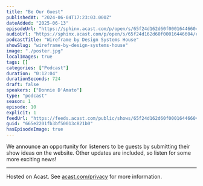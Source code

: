 ```yaml
---
title: "Be Our Guest"
publishedAt: "2024-06-04T17:23:03.000Z"
dateAdded: "2025-06-13"
episodeUrl: "https://sphinx.acast.com/p/open/s/65f24d162d60f00016446604/e/665e2201fb3bf50013c821b0/media.mp3"
audioUrl: "https://sphinx.acast.com/p/open/s/65f24d162d60f00016446604/e/665e2201fb3bf50013c821b0/media.mp3"
podcastTitle: "Wireframe by Design Systems House"
showSlug: "wireframe-by-design-systems-house"
image: "./poster.jpg"
localImages: true
tags: []
categories: ["Podcast"]
duration: "0:12:04"
durationSeconds: 724
draft: false
speakers: ["Donnie D'Amato"]
type: "podcast"
season: 1
episode: 10
explicit: 1
feedUrl: "https://feeds.acast.com/public/shows/65f24d162d60f00016446604"
guid: "665e2201fb3bf50013c821b0"
hasEpisodeImage: true
---
```

We announce an opportunity for listeners to be guests by submitting their show ideas on the website. Other updates are included, so listen for some more exciting news!  

---

Hosted on Acast. See [acast.com/privacy](https://acast.com/privacy) for more information.
